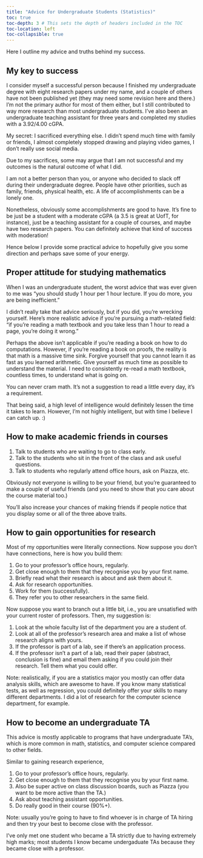 ```yaml
---
title: "Advice for Undergraduate Students (Statistics)"
toc: true
toc-depth: 3 # This sets the depth of headers included in the TOC
toc-location: left
toc-collapsible: true
---
```


Here I outline my advice and truths behind my success.

## My key to success

I consider myself a successful person because I finished my undergraduate degree with eight research papers under my name, and a couple of others have not been published yet (they may need some revision here and there.) I'm not the primary author for most of them either, but I still contributed to way more research than most undergraduate students. I've also been an undergraduate teaching assistant for three years and completed my studies with a 3.92/4.00 cGPA.

My secret: I sacrificed everything else. I didn't spend much time with family or friends, I almost completely stopped drawing and playing video games, I don't really use social media.

Due to my sacrifices, some may argue that I am not successful and my outcomes is the natural outcome of what I did.

I am not a better person than you, or anyone who decided to slack off during their undergraduate degree. People have other priorities, such as family, friends, physical health, etc. A life of accomplishments can be a lonely one.

Nonetheless, obviously some accomplishments are good to have. It's fine to be just be a student with a moderate cGPA (a 3.5 is great at UofT, for instance), just be a teaching assistant for a couple of courses, and maybe have two research papers. You can definitely achieve that kind of success with moderation!

Hence below I provide some practical advice to hopefully give you some direction and perhaps save some of your energy.

## Proper attitude for studying mathematics

When I was an undergraduate student, the worst advice that was ever given to me was "you should study 1 hour per 1 hour lecture. If you do more, you are being inefficient."

I didn't really take that advice seriously, but if you did, you're wrecking yourself. Here's more realistic advice if you're pursuing a math-related field: "if you're reading a math textbook and you take less than 1 hour to read a page, you're doing it wrong."

Perhaps the above isn't applicable if you're reading a book on how to do computations. However, if you're reading a book on proofs, the reality is that math is a massive time sink. Forgive yourself that you cannot learn it as fast as you learned arithmetic. Give yourself as much time as possible to understand the material. I need to consistently re-read a math textbook, countless times, to understand what is going on.

You can never cram math. It's not a suggestion to read a little every day, it's a requirement.

That being said, a high level of intelligence would definitely lessen the time it takes to learn. However, I'm not highly intelligent, but with time I believe I can catch up. :)

## How to make academic friends in courses

1.  Talk to students who are waiting to go to class early.
2.  Talk to the students who sit in the front of the class and ask useful questions.
3.  Talk to students who regularly attend office hours, ask on Piazza, etc.

Obviously not everyone is willing to be your friend, but you're guaranteed to make a couple of useful friends (and you need to show that you care about the course material too.)

You'll also increase your chances of making friends if people notice that you display some or all of the three above traits.

## How to gain opportunities for research

Most of my opportunities were literally connections. Now suppose you don't have connections, here is how you build them:

1.  Go to your professor's office hours, regularly.
2.  Get close enough to them that they recognise you by your first name.
3.  Briefly read what their research is about and ask them about it.
4.  Ask for research opportunities.
5.  Work for them (successfully).
6.  They refer you to other researchers in the same field.

Now suppose you want to branch out a little bit, i.e., you are unsatisfied with your current roster of professors. Then, my suggestion is:

1.  Look at the whole faculty list of the department you are a student of.
2.  Look at all of the professor's research area and make a list of whose research aligns with yours.
3.  If the professor is part of a lab, see if there's an application process.
4.  If the professor isn't a part of a lab, read their paper (abstract, conclusion is fine) and email them asking if you could join their research. Tell them what you could offer.

Note: realistically, if you are a statistics major you mostly can offer data analysis skills, which are awesome to have. If you know many statistical tests, as well as regression, you could definitely offer your skills to many different departments. I did a lot of research for the computer science department, for example.

## How to become an undergraduate TA

This advice is mostly applicable to programs that have undergraduate TA's, which is more common in math, statistics, and computer science compared to other fields.

Similar to gaining research experience,

1.  Go to your professor's office hours, regularly.
2.  Get close enough to them that they recognise you by your first name.
3.  Also be super active on class discussion boards, such as Piazza (you want to be more active than the TA.)
4.  Ask about teaching assistant opportunities.
5.  Do really good in their course (90%+).

Note: usually you're going to have to find whoever is in charge of TA hiring and then try your best to become close with the professor.

I've only met one student who became a TA strictly due to having extremely high marks; most students I know became undergaduate TAs because they became close with a professor.
